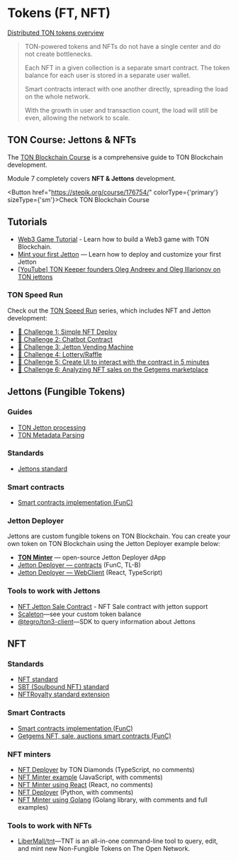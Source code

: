 
# Tokens (FT, NFT)

[Distributed TON tokens overview](https://telegra.ph/Scalable-DeFi-in-TON-03-30)

> TON-powered tokens and NFTs do not have a single center and do not create bottlenecks.
>
> Each NFT in a given collection is a separate smart contract. The token balance for each user is stored in a separate user wallet.
>
> Smart contracts interact with one another directly, spreading the load on the whole network.
>
> With the growth in user and transaction count, the load will still be even, allowing the network to scale.

## TON Course: Jettons & NFTs

The [TON Blockchain Course](https://stepik.org/course/176754/) is a comprehensive guide to TON Blockchain development.

Module 7 completely covers **NFT & Jettons** development.

<Button href="https://stepik.org/course/176754/" colorType={'primary'} sizeType={'sm'}>Check TON Blockchain Course</Button>

## Tutorials

- [Web3 Game Tutorial](/develop/dapps/tutorials/building-web3-game) - Learn how to build a Web3 game with TON Blockchain.
- [Mint your first Jetton](/develop/dapps/tutorials/jetton-minter/) — Learn how to deploy and customize your first Jetton
- [\[YouTube\] TON Keeper founders Oleg Andreev and Oleg Illarionov on TON jettons](https://www.youtube.com/watch?v=oEO29KmOpv4)

### TON Speed Run

Check out the [TON Speed Run](https://tonspeedrun.com/) series, which includes NFT and Jetton development:

- [🚩 Challenge 1: Simple NFT Deploy](https://github.com/romanovichim/TONQuest1)
- [🚩 Challenge 2: Chatbot Contract](https://github.com/romanovichim/TONQuest2)
- [🚩 Challenge 3: Jetton Vending Machine](https://github.com/romanovichim/TONQuest3)
- [🚩 Challenge 4: Lottery/Raffle](https://github.com/romanovichim/TONQuest4)
- [🚩 Challenge 5: Create UI to interact with the contract in 5 minutes](https://github.com/romanovichim/TONQuest5)
- [🚩 Challenge 6: Analyzing NFT sales on the Getgems marketplace](https://github.com/romanovichim/TONQuest6)

## Jettons (Fungible Tokens)

### Guides

- [TON Jetton processing](/develop/dapps/asset-processing/jettons.md)
- [TON Metadata Parsing](/develop/dapps/asset-processing/metadata.md)

### Standards

- [Jettons standard](https://github.com/ton-blockchain/TEPs/blob/master/text/0074-jettons-standard.md)

### Smart contracts

- [Smart contracts implementation (FunC)](https://github.com/ton-blockchain/token-contract/)

### Jetton Deployer

Jettons are custom fungible tokens on TON Blockchain. You can create your own token on TON Blockchain using the Jetton Deployer example below:

- **[TON Minter](https://minter.ton.org/)** — open-source Jetton Deployer dApp
- [Jetton Deployer — contracts](https://github.com/ton-defi-org/jetton-deployer-contracts) (FunC, TL-B)
- [Jetton Deployer — WebClient](https://github.com/ton-defi-org/jetton-deployer-webclient) (React, TypeScript)

### Tools to work with Jettons

- [NFT Jetton Sale Contract](https://github.com/dvlkv/nft-jetton-sale-smc) - NFT Sale contract with jetton support
- [Scaleton](http://scaleton.io)—see your custom token balance
- [@tegro/ton3-client](https://github.com/TegroTON/ton3-client#jettons-example)—SDK to query information about Jettons

## NFT

### Standards

- [NFT standard](https://github.com/ton-blockchain/TEPs/blob/master/text/0062-nft-standard.md)
- [SBT (Soulbound NFT) standard](https://github.com/ton-blockchain/TEPs/blob/master/text/0085-sbt-standard.md)
- [NFTRoyalty standard extension](https://github.com/ton-blockchain/TEPs/blob/master/text/0066-nft-royalty-standard.md)

### Smart Contracts

- [Smart contracts implementation (FunC)](https://github.com/ton-blockchain/token-contract/)
- [Getgems NFT, sale, auctions smart contracts (FunC)](https://github.com/getgems-io/nft-contracts)

### NFT minters

- [NFT Deployer](https://github.com/tondiamonds/ton-nft-deployer) by TON Diamonds (TypeScript, no comments)
- [NFT Minter example](https://github.com/ton-foundation/token-contract/tree/main/nft/web-example) (JavaScript, with comments)
- [NFT Minter using React](https://github.com/tonbuilders/tonbuilders-minter) (React, no comments)
- [NFT Deployer](https://github.com/anomaly-guard/nft-deployer) (Python, with comments)
- [NFT Minter using Golang](https://github.com/xssnick/tonutils-go#nft) (Golang library, with comments and full examples)

### Tools to work with NFTs

- [LiberMall/tnt](https://github.com/LiberMall/tnt)—TNT is an all-in-one command-line tool to query, edit, and mint new Non-Fungible Tokens on The Open Network.
